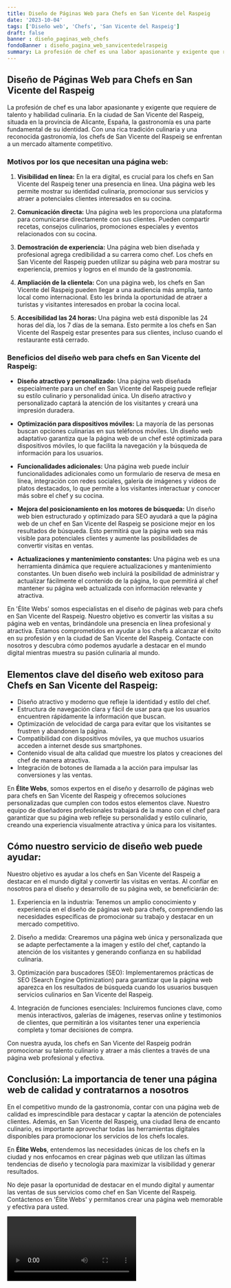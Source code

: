 ```yaml
---
title: Diseño de Páginas Web para Chefs en San Vicente del Raspeig
date: '2023-10-04'
tags: ['Diseño web', 'Chefs', 'San Vicente del Raspeig']
draft: false
banner : diseño_paginas_web_chefs
fondoBanner : diseño_pagina_web_sanvicentedelraspeig
summary: La profesión de chef es una labor apasionante y exigente que requiere de talento y habilidad culinaria. En la ciudad de San Vicente del Raspeig, situada en la provincia de Alicante, España, la gastronomía es una parte fundamental de su identidad. Con una rica tradición culinaria y una reconocida gastronomía, los chefs de San Vicente del Raspeig se enfrentan a un mercado altamente competitivo.
---
```


## Diseño de Páginas Web para Chefs en San Vicente del Raspeig

La profesión de chef es una labor apasionante y exigente que requiere de talento y habilidad culinaria. En la ciudad de San Vicente del Raspeig, situada en la provincia de Alicante, España, la gastronomía es una parte fundamental de su identidad. Con una rica tradición culinaria y una reconocida gastronomía, los chefs de San Vicente del Raspeig se enfrentan a un mercado altamente competitivo.

### Motivos por los que necesitan una página web:

1. **Visibilidad en línea:** En la era digital, es crucial para los chefs en San Vicente del Raspeig tener una presencia en línea. Una página web les permite mostrar su identidad culinaria, promocionar sus servicios y atraer a potenciales clientes interesados en su cocina.

2. **Comunicación directa:** Una página web les proporciona una plataforma para comunicarse directamente con sus clientes. Pueden compartir recetas, consejos culinarios, promociones especiales y eventos relacionados con su cocina.

3. **Demostración de experiencia:** Una página web bien diseñada y profesional agrega credibilidad a su carrera como chef. Los chefs en San Vicente del Raspeig pueden utilizar su página web para mostrar su experiencia, premios y logros en el mundo de la gastronomía.

4. **Ampliación de la clientela:** Con una página web, los chefs en San Vicente del Raspeig pueden llegar a una audiencia más amplia, tanto local como internacional. Esto les brinda la oportunidad de atraer a turistas y visitantes interesados en probar la cocina local.

5. **Accesibilidad las 24 horas:** Una página web está disponible las 24 horas del día, los 7 días de la semana. Esto permite a los chefs en San Vicente del Raspeig estar presentes para sus clientes, incluso cuando el restaurante está cerrado.

### Beneficios del diseño web para chefs en San Vicente del Raspeig:

- **Diseño atractivo y personalizado:** Una página web diseñada especialmente para un chef en San Vicente del Raspeig puede reflejar su estilo culinario y personalidad única. Un diseño atractivo y personalizado captará la atención de los visitantes y creará una impresión duradera.

- **Optimización para dispositivos móviles:** La mayoría de las personas buscan opciones culinarias en sus teléfonos móviles. Un diseño web adaptativo garantiza que la página web de un chef esté optimizada para dispositivos móviles, lo que facilita la navegación y la búsqueda de información para los usuarios.

- **Funcionalidades adicionales:** Una página web puede incluir funcionalidades adicionales como un formulario de reserva de mesa en línea, integración con redes sociales, galería de imágenes y videos de platos destacados, lo que permite a los visitantes interactuar y conocer más sobre el chef y su cocina.

- **Mejora del posicionamiento en los motores de búsqueda:** Un diseño web bien estructurado y optimizado para SEO ayudará a que la página web de un chef en San Vicente del Raspeig se posicione mejor en los resultados de búsqueda. Esto permitirá que la página web sea más visible para potenciales clientes y aumente las posibilidades de convertir visitas en ventas.

- **Actualizaciones y mantenimiento constantes:** Una página web es una herramienta dinámica que requiere actualizaciones y mantenimiento constantes. Un buen diseño web incluirá la posibilidad de administrar y actualizar fácilmente el contenido de la página, lo que permitirá al chef mantener su página web actualizada con información relevante y atractiva.

En 'Élite Webs' somos especialistas en el diseño de páginas web para chefs en San Vicente del Raspeig. Nuestro objetivo es convertir las visitas a su página web en ventas, brindándole una presencia en línea profesional y atractiva. Estamos comprometidos en ayudar a los chefs a alcanzar el éxito en su profesión y en la ciudad de San Vicente del Raspeig. Contacte con nosotros y descubra cómo podemos ayudarle a destacar en el mundo digital mientras muestra su pasión culinaria al mundo.

<GifSeo />

<Cta />

## Elementos clave del diseño web exitoso para Chefs en San Vicente del Raspeig:

- Diseño atractivo y moderno que refleje la identidad y estilo del chef.
- Estructura de navegación clara y fácil de usar para que los usuarios encuentren rápidamente la información que buscan.
- Optimización de velocidad de carga para evitar que los visitantes se frustren y abandonen la página.
- Compatibilidad con dispositivos móviles, ya que muchos usuarios acceden a internet desde sus smartphones.
- Contenido visual de alta calidad que muestre los platos y creaciones del chef de manera atractiva.
- Integración de botones de llamada a la acción para impulsar las conversiones y las ventas.

En **Élite Webs**, somos expertos en el diseño y desarrollo de páginas web para chefs en San Vicente del Raspeig y ofrecemos soluciones personalizadas que cumplen con todos estos elementos clave. Nuestro equipo de diseñadores profesionales trabajará de la mano con el chef para garantizar que su página web refleje su personalidad y estilo culinario, creando una experiencia visualmente atractiva y única para los visitantes.

## Cómo nuestro servicio de diseño web puede ayudar:

Nuestro objetivo es ayudar a los chefs en San Vicente del Raspeig a destacar en el mundo digital y convertir las visitas en ventas. Al confiar en nosotros para el diseño y desarrollo de su página web, se beneficiarán de:

1. Experiencia en la industria: Tenemos un amplio conocimiento y experiencia en el diseño de páginas web para chefs, comprendiendo las necesidades específicas de promocionar su trabajo y destacar en un mercado competitivo.

2. Diseño a medida: Crearemos una página web única y personalizada que se adapte perfectamente a la imagen y estilo del chef, captando la atención de los visitantes y generando confianza en su habilidad culinaria.

3. Optimización para buscadores (SEO): Implementaremos prácticas de SEO (Search Engine Optimization) para garantizar que la página web aparezca en los resultados de búsqueda cuando los usuarios busquen servicios culinarios en San Vicente del Raspeig.

4. Integración de funciones esenciales: Incluiremos funciones clave, como menús interactivos, galerías de imágenes, reservas online y testimonios de clientes, que permitirán a los visitantes tener una experiencia completa y tomar decisiones de compra.

Con nuestra ayuda, los chefs en San Vicente del Raspeig podrán promocionar su talento culinario y atraer a más clientes a través de una página web profesional y efectiva.

## Conclusión: La importancia de tener una página web de calidad y contratarnos a nosotros

En el competitivo mundo de la gastronomía, contar con una página web de calidad es imprescindible para destacar y captar la atención de potenciales clientes. Además, en San Vicente del Raspeig, una ciudad llena de encanto culinario, es importante aprovechar todas las herramientas digitales disponibles para promocionar los servicios de los chefs locales.

En **Élite Webs**, entendemos las necesidades únicas de los chefs en la ciudad y nos enfocamos en crear páginas web que utilizan las últimas tendencias de diseño y tecnología para maximizar la visibilidad y generar resultados.

No deje pasar la oportunidad de destacar en el mundo digital y aumentar las ventas de sus servicios como chef en San Vicente del Raspeig. Contáctenos en 'Élite Webs' y permítanos crear una página web memorable y efectiva para usted.

<Video />

<CtaBot job='Chefs' city='San Vicente del Raspeig'/>

<Gmaps query='San Vicente del Raspeig+españa+maps' />